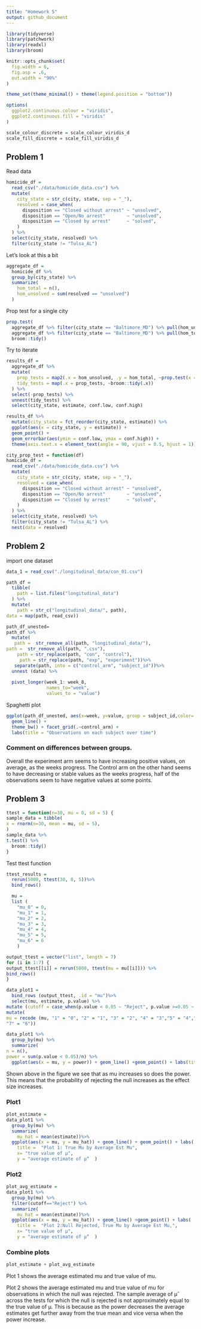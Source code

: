 ```yaml
---
title: "Homework 5"
output: github_document
---
```


```r
library(tidyverse)
library(patchwork)
library(readxl)
library(broom)
```

```r

knitr::opts_chunk$set(
  fig.width = 6,
  fig.asp = .6,
  out.width = "90%"
)

theme_set(theme_minimal() + theme(legend.position = "bottom"))

options(
  ggplot2.continuous.colour = "viridis",
  ggplot2.continuous.fill = "viridis"
)

scale_colour_discrete = scale_colour_viridis_d
scale_fill_discrete = scale_fill_viridis_d
```

## Problem 1 

Read data
```r
homicide_df = 
  read_csv("./data/homicide_data.csv") %>% 
  mutate(
    city_state = str_c(city, state, sep = "_"),
    resolved = case_when(
      disposition == "Closed without arrest" ~ "unsolved",
      disposition == "Open/No arrest"        ~ "unsolved",
      disposition == "Closed by arrest"      ~ "solved",
    )
  ) %>% 
  select(city_state, resolved) %>% 
  filter(city_state != "Tulsa_AL")
```

Let's look at this a bit
```r
aggregate_df = 
  homicide_df %>% 
  group_by(city_state) %>% 
  summarize(
    hom_total = n(),
    hom_unsolved = sum(resolved == "unsolved")
  )

```

Prop test for a single city
```r
prop.test(
  aggregate_df %>% filter(city_state == "Baltimore_MD") %>% pull(hom_unsolved), 
  aggregate_df %>% filter(city_state == "Baltimore_MD") %>% pull(hom_total)) %>% 
  broom::tidy()
```

Try to iterate
```r
results_df = 
  aggregate_df %>% 
  mutate(
    prop_tests = map2(.x = hom_unsolved, .y = hom_total, ~prop.test(x = .x, n = .y)),
    tidy_tests = map(.x = prop_tests, ~broom::tidy(.x))
  ) %>% 
  select(-prop_tests) %>% 
  unnest(tidy_tests) %>% 
  select(city_state, estimate, conf.low, conf.high)
```

```r
results_df %>% 
  mutate(city_state = fct_reorder(city_state, estimate)) %>% 
  ggplot(aes(x = city_state, y = estimate)) +
  geom_point() + 
  geom_errorbar(aes(ymin = conf.low, ymax = conf.high)) + 
  theme(axis.text.x = element_text(angle = 90, vjust = 0.5, hjust = 1))
```

```r
city_prop_test = function(df) 
homicide_df = 
  read_csv("./data/homicide_data.csv") %>% 
  mutate(
    city_state = str_c(city, state, sep = "_"),
    resolved = case_when(
      disposition == "Closed without arrest" ~ "unsolved",
      disposition == "Open/No arrest"        ~ "unsolved",
      disposition == "Closed by arrest"      ~ "solved",
    )
  ) %>% 
  select(city_state, resolved) %>% 
  filter(city_state != "Tulsa_AL") %>% 
  nest(data = resolved)
```

## Problem 2

import one dataset 

```r
data_1 = read_csv("./longitudinal_data/con_01.csv")
```


```r

path_df = 
  tibble(
    path = list.files("longitudinal_data")
  ) %>% 
  mutate(
    path = str_c("longitudinal_data/", path),
data = map(path, read_csv)) 


```

```r
path_df_unested= 
path_df %>% 
  mutate(
   path =  str_remove_all(path, "longitudinal_data/"),
path =  str_remove_all(path, ".csv"),
    path = str_replace(path, "con", "control"), 
     path = str_replace(path, "exp", "experiment"))%>%
   separate(path, into = c("control_arm", "subject_id"))%>% 
  unnest (data) %>% 
  
  pivot_longer(week_1: week_8, 
               names_to="week", 
               values_to = "value") 


```
Spaghetti plot
```r


ggplot(path_df_unested, aes(x=week, y=value, group = subject_id,color= subject_id)) +
  geom_line() +
  theme_bw() + facet_grid(.~control_arm) +
  labs(title = "Observations on each subject over time")
```

### Comment on differences between groups. 

Overall the experiment arm seems to have increasing positive values, on average, as the weeks progress. The Control arm on the other hand seems to have decreasing or stable values as the weeks progress, half of the observations seem to have negative values at some points. 


## Problem 3


```r
ttest = function(n=30, mu = 0, sd = 5) {
sample_data = tibble(
x = rnorm(n=30, mean = mu, sd = 5),
)
sample_data %>%
t.test() %>%
  broom::tidy()
}
```

Test ttest function 
```r
ttest_results = 
  rerun(5000, ttest(30, 0, 5))%>%
  bind_rows()
```


```r
  mu = 
  list ( 
    "mu_0" = 0, 
    "mu_1" = 1, 
    "mu_2" = 2, 
    "mu_3" = 3, 
    "mu_4" = 4, 
    "mu_5" = 5,
    "mu_6" = 6 
    )

output_ttest = vector("list", length = 7)
for (i in 1:7) {
output_ttest[[i]] = rerun(5000, ttest(mu = mu[[i]])) %>%
bind_rows() 
}

```




```r
data_plot1 = 
  bind_rows (output_ttest, .id = "mu")%>%
  select(mu, estimate, p.value) %>%
mutate (cutoff = case_when(p.value < 0.05 ~ "Reject", p.value >=0.05 ~ "Fail to Reject")) %>%
mutate(
mu = recode (mu, "1" = "0", "2" = "1", "3" = "2", "4" = "3","5" = "4","6" = "5",
"7" = "6")) 

```

```r
data_plot1 %>%
  group_by(mu) %>%
  summarize(
n = n(),
power = sum(p.value < 0.05)/n) %>%
  ggplot(aes(x = mu, y = power)) + geom_line() +geom_point() + labs(title = "Proportion of Times the Null was Rejected") 
```

Shown above in the figure we see that as mu increases so does the power. This means that the probability of rejecting the null increases as the effect size increases. 

### Plot1
```r
plot_estimate = 
data_plot1 %>%
  group_by(mu) %>%
  summarize(
    mu_hat = mean(estimate))%>%
  ggplot(aes(x = mu, y = mu_hat)) + geom_line() + geom_point() + labs(
    title =  "Plot 1: True Mu by Average Est Mu",
    x= "true value of μ",
    y = "average estimate of μ̂"  )
```
### Plot2
```r
plot_avg_estimate = 
data_plot1 %>%
  group_by(mu) %>%
  filter(cutoff=="Reject") %>%
  summarize(
    mu_hat = mean(estimate))%>%
  ggplot(aes(x = mu, y = mu_hat)) + geom_line() +geom_point() + labs(
    title =  "Plot 2:Null Rejected, True Mu by Average Est Mu,",
    x= "true value of μ",
    y = "average estimate of μ̂"  )
```

### Combine plots 
```r
plot_estimate + plot_avg_estimate 
```

Plot 1 shows the average estimated mu and true value of mu. 

Plot 2 shows the average estimated mu and true value of mu for observations in which the null was rejected. The sample average of μ̂ across the tests for which the null is rejected is not approximately equal to the true value of μ. This is because as the power decreases the average estimates get further away from the true mean and vice versa when the power increase.  



